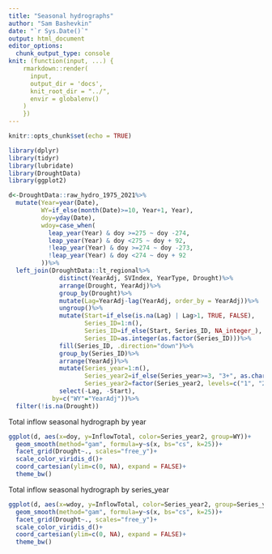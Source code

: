 ```yaml
---
title: "Seasonal hydrographs"
author: "Sam Bashevkin"
date: "`r Sys.Date()`"
output: html_document
editor_options: 
  chunk_output_type: console
knit: (function(input, ...) {
    rmarkdown::render(
      input,
      output_dir = 'docs',
      knit_root_dir = "../",
      envir = globalenv()
    )
    })
---
```


```r
knitr::opts_chunk$set(echo = TRUE)
```


```r
library(dplyr)
library(tidyr)
library(lubridate)
library(DroughtData)
library(ggplot2)
```

```r
d<-DroughtData::raw_hydro_1975_2021%>%
  mutate(Year=year(Date),
         WY=if_else(month(Date)>=10, Year+1, Year),
         doy=yday(Date),
         wdoy=case_when(
           leap_year(Year) & doy >=275 ~ doy -274,
           leap_year(Year) & doy <275 ~ doy + 92,
           !leap_year(Year) & doy >=274 ~ doy -273,
           !leap_year(Year) & doy <274 ~ doy + 92
         ))%>%
  left_join(DroughtData::lt_regional%>%
              distinct(YearAdj, SVIndex, YearType, Drought)%>%
              arrange(Drought, YearAdj)%>%
              group_by(Drought)%>%
              mutate(Lag=YearAdj-lag(YearAdj, order_by = YearAdj))%>%
              ungroup()%>%
              mutate(Start=if_else(is.na(Lag) | Lag>1, TRUE, FALSE),
                     Series_ID=1:n(),
                     Series_ID=if_else(Start, Series_ID, NA_integer_),
                     Series_ID=as.integer(as.factor(Series_ID)))%>%
              fill(Series_ID, .direction="down")%>%
              group_by(Series_ID)%>%
              arrange(YearAdj)%>%
              mutate(Series_year=1:n(),
                     Series_year2=if_else(Series_year>=3, "3+", as.character(Series_year)),
                     Series_year2=factor(Series_year2, levels=c("1", "2", "3+")))%>%
              select(-Lag, -Start),
            by=c("WY"="YearAdj"))%>%
  filter(!is.na(Drought))
```

Total inflow seasonal hydrograph by year
```r
ggplot(d, aes(x=doy, y=InflowTotal, color=Series_year2, group=WY))+
  geom_smooth(method="gam", formula=y~s(x, bs="cs", k=25))+
  facet_grid(Drought~., scales="free_y")+
  scale_color_viridis_d()+
  coord_cartesian(ylim=c(0, NA), expand = FALSE)+
  theme_bw()
```

Total inflow seasonal hydrograph by series_year
```r
ggplot(d, aes(x=wdoy, y=InflowTotal, color=Series_year2, group=Series_year2))+
  geom_smooth(method="gam", formula=y~s(x, bs="cs", k=25))+
  facet_grid(Drought~., scales="free_y")+
  scale_color_viridis_d()+
  coord_cartesian(ylim=c(0, NA), expand = FALSE)+
  theme_bw()
```
